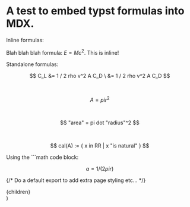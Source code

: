 
# A test to embed typst formulas into MDX.

Inline formulas:

Blah blah blah formula: $E = M c^2$. This is inline!


Standalone formulas:

$$
C_L &= 1 / 2 rho v^2 A C_D \
    &= 1 / 2 rho v^2 A C_D
$$

<br/>

$$
A = pi r^2
$$

<br/>

$$
"area" = pi dot "radius"^2
$$

<br/>

$$
cal(A) := { x in RR | x "is natural" }
$$


Using the \`\`\`math code block:
```math
a = 1 / (2 pi r)
```

{/* Do a default export to add extra page styling etc... */}

  <div style={{
    padding: '20px',
    border: '1px solid #ccc',
    display: 'flex',
    flexDirection: 'column',
    alignItems: 'center'}}>
    {children}
  </div>
)
